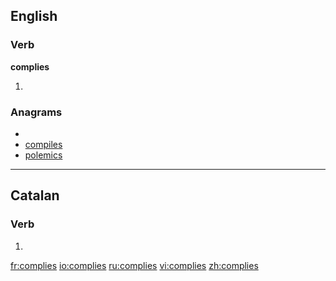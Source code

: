==English==

===Verb===
'''complies'''

# {{third person singular of|[[comply]]}}

===Anagrams===
* {{alphagram|ceilmops}}
* [[compiles#English|compiles]]
* [[polemics#English|polemics]]

----

==Catalan==

===Verb===
{{infl|ca|verb form}}

# {{ca-verb form of|p=2|n=sg|t=impf|m=ind|complir}}

[[fr:complies]]
[[io:complies]]
[[ru:complies]]
[[vi:complies]]
[[zh:complies]]